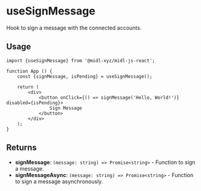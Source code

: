 # useSignMessage

Hook to sign a message with the connected accounts.

## Usage

```tsx
import {useSignMessage} from '@midl-xyz/midl-js-react';

function App () {
    const {signMessage, isPending} = useSignMessage();

    return (
        <div>
            <button onClick={() => signMessage('Hello, World!')} disabled={isPending}>
                Sign Message
            </button>
        </div>
    );
}
```

## Returns

- **signMessage**: `(message: string) => Promise<string>` - Function to sign a message.
- **signMessageAsync**: `(message: string) => Promise<string>` - Function to sign a message asynchronously.